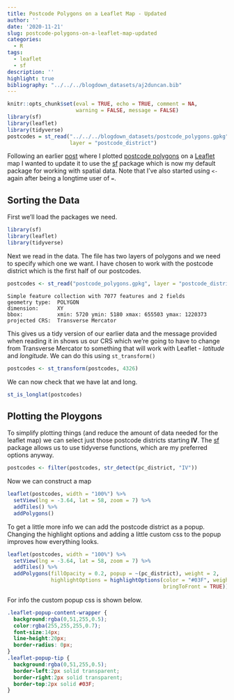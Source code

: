 ```yaml
---
title: Postcode Polygons on a Leaflet Map - Updated
author: ''
date: '2020-11-21'
slug: postcode-polygons-on-a-leaflet-map-updated
categories:
  - R
tags:
  - leaflet
  - sf
description: ''
highlight: true
bibliography: "../../../blogdown_datasets/aj2duncan.bib"
---
```


```r
knitr::opts_chunk$set(eval = TRUE, echo = TRUE, comment = NA, 
                      warning = FALSE, message = FALSE)
library(sf)
library(leaflet)
library(tidyverse)
postcodes = st_read("../../../blogdown_datasets/postcode_polygons.gpkg", 
                    layer = "postcode_district")
```

Following an earlier [post](https://www.aj2duncan.com/blog/postcode-polygons-on-a-leaflet-map/) where I plotted [postcode polygons](https://scottishsnow.wordpress.com/2018/03/28/gb-postcode-polygons-open-data/){target='_blank'} on a [Leaflet](https://rstudio.github.io/leaflet/){target='_blank'} map I wanted to update it to use the [sf](https://r-spatial.github.io/sf/){target='_blank'} package which is now my default package for working with spatial data. Note that I've also started using `<-` again after being a longtime user of `=`.

## Sorting the Data

First we'll load the packages we need.

```r
library(sf)
library(leaflet)
library(tidyverse)
```

Next we read in the data. The file has two layers of polygons and we need to specify which one we want. I have chosen to work with the postcode district which is the first half of our postcodes. 

```r
postcodes <- st_read("postcode_polygons.gpkg", layer = "postcode_district")
```

```
Simple feature collection with 7077 features and 2 fields
geometry type:  POLYGON
dimension:      XY
bbox:           xmin: 5720 ymin: 5180 xmax: 655503 ymax: 1220373
projected CRS:  Transverse Mercator
```

This gives us a tidy version of our earlier data and the message provided when reading it in shows us our CRS which we're going to have to change from Transverse Mercator to something that will work with Leaflet - *latitude* and *longitude*. We can do this using `st_transform()`

```r
postcodes <- st_transform(postcodes, 4326)
```

We can now check that we have lat and long.

```r
st_is_longlat(postcodes)
```

## Plotting the Ploygons

To simplify plotting things (and reduce the amount of data needed for the leaflet map) we can select just those postcode districts starting **IV**. The [sf](https://r-spatial.github.io/sf/){target='_blank'} package allows us to use tidyverse functions, which are my preferred options anyway.

```r
postcodes <- filter(postcodes, str_detect(pc_district, "IV"))
```

Now we can construct a map

```r
leaflet(postcodes, width = "100%") %>% 
  setView(lng = -3.64, lat = 58, zoom = 7) %>%
  addTiles() %>% 
  addPolygons()
```

To get a little more info we can add the postcode district as a popup. Changing the highlight options and adding a little custom css to the popup improves how everything looks. 

```r
leaflet(postcodes, width = "100%") %>% 
  setView(lng = -3.64, lat = 58, zoom = 7) %>%
  addTiles() %>% 
  addPolygons(fillOpacity = 0.2, popup = ~(pc_district), weight = 2,
              highlightOptions = highlightOptions(color = "#03F", weight = 5, 
                                                  bringToFront = TRUE))
```

For info the custom popup css is shown below.

```css
.leaflet-popup-content-wrapper {
  background:rgba(0,51,255,0.5);
  color:rgba(255,255,255,0.7);
  font-size:14px;
  line-height:20px;
  border-radius: 0px;  
}
.leaflet-popup-tip {
  background:rgba(0,51,255,0.5);
  border-left:2px solid transparent;
  border-right:2px solid transparent;
  border-top:2px solid #03F; 
}
```

